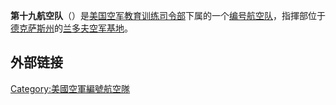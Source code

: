 {{Unreferenced|time=2021-12-17T03:58:48+00:00}}
'''第十九航空队'''（{{lang-en|'''Ninteenth Air Force'''}}）是[[美国空军教育训练司令部|美国空军教育训练司令部]]下属的一个[[编号航空队|编号航空队]]，指揮部位于[[德克萨斯州|德克萨斯州]]的[[兰多夫空军基地|兰多夫空军基地]]。

== 外部链接 ==


{{美國空軍}}

[[Category:美國空軍編號航空隊|Category:美國空軍編號航空隊]]
